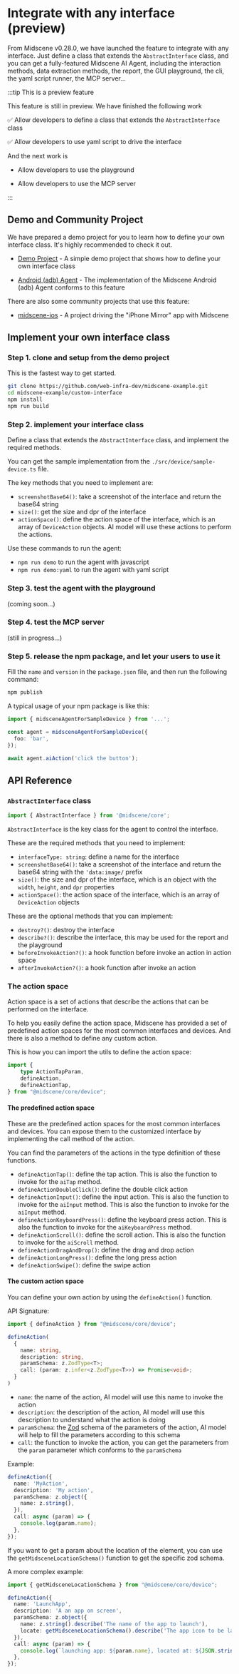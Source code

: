 # Integrate with any interface (preview)

From Midscene v0.28.0, we have launched the feature to integrate with any interface. Just define a class that extends the `AbstractInterface` class, and you can get a fully-featured Midscene AI Agent, including the interaction methods, data extraction methods, the report, the GUI playground, the cli, the yaml script runner, the MCP server...

:::tip This is a preview feature

This feature is still in preview. We have finished the following work

✅ Allow developers to define a class that extends the `AbstractInterface` class

✅ Allow developers to use yaml script to drive the interface

And the next work is

- Allow developers to use the playground

- Allow developers to use the MCP server

:::


## Demo and Community Project

We have prepared a demo project for you to learn how to define your own interface class. It's highly recommended to check it out.

* [Demo Project](https://github.com/web-infra-dev/midscene-example/tree/main/custom-interface) - A simple demo project that shows how to define your own interface class

* [Android (adb) Agent](https://github.com/web-infra-dev/midscene/blob/main/packages/android/src/device.ts) - The implementation of the Midscene Android (adb) Agent conforms to this feature

There are also some community projects that use this feature:

* [midscene-ios](https://github.com/lhuanyu/midscene-ios) - A project driving the "iPhone Mirror" app with Midscene


## Implement your own interface class

### Step 1. clone and setup from the demo project

This is the fastest way to get started.

```bash
git clone https://github.com/web-infra-dev/midscene-example.git
cd midscene-example/custom-interface
npm install
npm run build
```

### Step 2. implement your interface class

Define a class that extends the `AbstractInterface` class, and implement the required methods.

You can get the sample implementation from the `./src/device/sample-device.ts` file.

The key methods that you need to implement are:
- `screenshotBase64()`: take a screenshot of the interface and return the base64 string
- `size()`: get the size and dpr of the interface
- `actionSpace()`: define the action space of the interface, which is an array of `DeviceAction` objects. AI model will use these actions to perform the actions.

Use these commands to run the agent:

- `npm run demo` to run the agent with javascript
- `npm run demo:yaml` to run the agent with yaml script


### Step 3. test the agent with the playground

(coming soon...)

### Step 4. test the MCP server

(still in progress...)

### Step 5. release the npm package, and let your users to use it

Fill the `name` and `version` in the `package.json` file, and then run the following command:

```bash
npm publish
```

A typical usage of your npm package is like this:

```typescript
import { midsceneAgentForSampleDevice } from '...';

const agent = midsceneAgentForSampleDevice({
  foo: 'bar',
});

await agent.aiAction('click the button');
```

## API Reference

### `AbstractInterface` class

```typescript
import { AbstractInterface } from '@midscene/core';
```

`AbstractInterface` is the key class for the agent to control the interface. 

These are the required methods that you need to implement:

- `interfaceType: string`: define a name for the interface
- `screenshotBase64()`: take a screenshot of the interface and return the base64 string with the `'data:image/` prefix
- `size()`: the size and dpr of the interface, which is an object with the `width`, `height`, and `dpr` properties
- `actionSpace()`: the action space of the interface, which is an array of `DeviceAction` objects

These are the optional methods that you can implement:

- `destroy?()`: destroy the interface
- `describe?()`: describe the interface, this may be used for the report and the playground
- `beforeInvokeAction?()`: a hook function before invoke an action in action space
- `afterInvokeAction?()`: a hook function after invoke an action

### The action space

Action space is a set of actions that describe the actions that can be performed on the interface. 

To help you easily define the action space, Midscene has provided a set of predefined action spaces for the most common interfaces and devices. And there is also a method to define any custom action.

This is how you can import the utils to define the action space:

```typescript
import {
	type ActionTapParam,
	defineAction,
	defineActionTap,
} from "@midscene/core/device";
```

#### The predefined action space

These are the predefined action spaces for the most common interfaces and devices. You can expose them to the customized interface by implementing the call method of the action.

You can find the parameters of the actions in the type definition of these functions.

* `defineActionTap()`: define the tap action. This is also the function to invoke for the `aiTap` method.
* `defineActionDoubleClick()`: define the double click action
* `defineActionInput()`: define the input action. This is also the function to invoke for the `aiInput` method. This is also the function to invoke for the `aiInput` method.
* `defineActionKeyboardPress()`: define the keyboard press action. This is also the function to invoke for the `aiKeyboardPress` method.
* `defineActionScroll()`: define the scroll action. This is also the function to invoke for the `aiScroll` method.
* `defineActionDragAndDrop()`: define the drag and drop action
* `defineActionLongPress()`: define the long press action
* `defineActionSwipe()`: define the swipe action

#### The custom action space

You can define your own action by using the `defineAction()` function.

API Signature:

```typescript
import { defineAction } from "@midscene/core/device";

defineAction(
  {
    name: string,
    description: string,
    paramSchema: z.ZodType<T>;
    call: (param: z.infer<z.ZodType<T>>) => Promise<void>;
  }
)
```

* `name`: the name of the action, AI model will use this name to invoke the action
* `description`: the description of the action, AI model will use this description to understand what the action is doing
* `paramSchema`: the [Zod](https://www.npmjs.com/package/zod) schema of the parameters of the action, AI model will help to fill the parameters according to this schema
* `call`: the function to invoke the action, you can get the parameters from the `param` parameter which conforms to the `paramSchema`


Example:

```typescript
defineAction({
  name: 'MyAction',
  description: 'My action',
  paramSchema: z.object({
    name: z.string(),
  }),
  call: async (param) => {
    console.log(param.name);
  },
});
```

If you want to get a param about the location of the element, you can use the `getMidsceneLocationSchema()` function to get the specific zod schema.

A more complex example:

```typescript
import { getMidsceneLocationSchema } from "@midscene/core/device";

defineAction({
  name: 'LaunchApp',
  description: 'A an app on screen',
  paramSchema: z.object({
    name: z.string().describe('The name of the app to launch'),
    locate: getMidsceneLocationSchema().describe('The app icon to be launched'),
  }),
  call: async (param) => {
    console.log(`launching app: ${param.name}, located at: ${JSON.stringify(param.locate.center)}`);
  },
});
```


